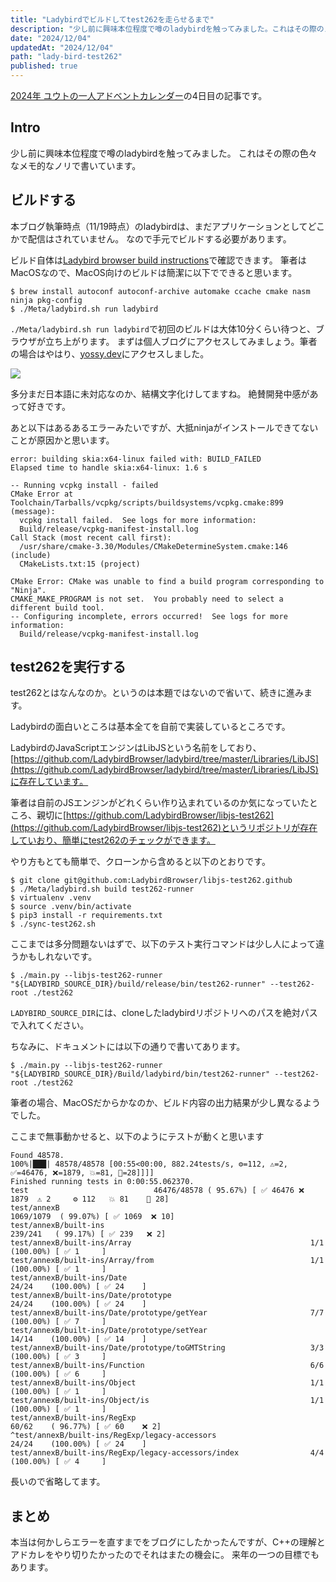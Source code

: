 ```yaml
---
title: "Ladybirdでビルドしてtest262を走らせるまで"
description: "少し前に興味本位程度で噂のladybirdを触ってみました。これはその際のメモみたいなものです。"
date: "2024/12/04"
updatedAt: "2024/12/04"
path: "lady-bird-test262"
published: true
---
```


[2024年 ユウトの一人アドベントカレンダー](https://adventar.org/calendars/9980)の4日目の記事です。

## Intro

少し前に興味本位程度で噂のladybirdを触ってみました。
これはその際の色々なメモ的なノリで書いています。

## ビルドする

本ブログ執筆時点（11/19時点）のladybirdは、まだアプリケーションとしてどこかで配信はされていません。
なので手元でビルドする必要があります。

ビルド自体は[Ladybird browser build instructions](https://github.com/LadybirdBrowser/ladybird/blob/master/Documentation/BuildInstructionsLadybird.md)で確認できます。
筆者はMacOSなので、MacOS向けのビルドは簡潔に以下でできると思います。

```
$ brew install autoconf autoconf-archive automake ccache cmake nasm ninja pkg-config
$ ./Meta/ladybird.sh run ladybird
```

`./Meta/ladybird.sh run ladybird`で初回のビルドは大体10分くらい待つと、ブラウザが立ち上がります。
まずは個人ブログにアクセスしてみましょう。筆者の場合はやはり、[yossy.dev](https://yossy.dev/)にアクセスしました。

<img src="https://github.com/user-attachments/assets/6b92de83-d22b-4e29-bf1a-ab6d8d3baded"/>

多分まだ日本語に未対応なのか、結構文字化けしてますね。
絶賛開発中感があって好きです。

あと以下はあるあるエラーみたいですが、大抵ninjaがインストールできてないことが原因かと思います。

```
error: building skia:x64-linux failed with: BUILD_FAILED
Elapsed time to handle skia:x64-linux: 1.6 s

-- Running vcpkg install - failed
CMake Error at Toolchain/Tarballs/vcpkg/scripts/buildsystems/vcpkg.cmake:899 (message):
  vcpkg install failed.  See logs for more information:
  Build/release/vcpkg-manifest-install.log
Call Stack (most recent call first):
  /usr/share/cmake-3.30/Modules/CMakeDetermineSystem.cmake:146 (include)
  CMakeLists.txt:15 (project)

CMake Error: CMake was unable to find a build program corresponding to "Ninja".  
CMAKE_MAKE_PROGRAM is not set.  You probably need to select a different build tool.
-- Configuring incomplete, errors occurred!  See logs for more information:
  Build/release/vcpkg-manifest-install.log 
```

## test262を実行する

test262とはなんなのか。というのは本題ではないので省いて、続きに進みます。

Ladybirdの面白いところは基本全てを自前で実装しているところです。

LadybirdのJavaScriptエンジンはLibJSという名前をしており、[https://github.com/LadybirdBrowser/ladybird/tree/master/Libraries/LibJS](https://github.com/LadybirdBrowser/ladybird/tree/master/Libraries/LibJS)に存在しています。

筆者は自前のJSエンジンがどれくらい作り込まれているのか気になっていたところ、親切に[https://github.com/LadybirdBrowser/libjs-test262](https://github.com/LadybirdBrowser/libjs-test262)というリポジトリが存在していおり、簡単にtest262のチェックができます。

やり方もとても簡単で、クローンから含めると以下のとおりです。

```
$ git clone git@github.com:LadybirdBrowser/libjs-test262.github
$ ./Meta/ladybird.sh build test262-runner
$ virtualenv .venv
$ source .venv/bin/activate
$ pip3 install -r requirements.txt
$ ./sync-test262.sh
```

ここまでは多分問題ないはずで、以下のテスト実行コマンドは少し人によって違うかもしれないです。
```
$ ./main.py --libjs-test262-runner "${LADYBIRD_SOURCE_DIR}/build/release/bin/test262-runner" --test262-root ./test262
```

`LADYBIRD_SOURCE_DIR`には、cloneしたladybirdリポジトリへのパスを絶対パスで入れてください。

ちなみに、ドキュメントには以下の通りで書いてあります。

```
$ ./main.py --libjs-test262-runner "${LADYBIRD_SOURCE_DIR}/Build/ladybird/bin/test262-runner" --test262-root ./test262
```

筆者の場合、MacOSだからかなのか、ビルド内容の出力結果が少し異なるようでした。

ここまで無事動かせると、以下のようにテストが動くと思います

```
Found 48578.
100%|███| 48578/48578 [00:55<00:00, 882.24tests/s, ⚙️=112, ⚠️=2, ✅=46476, ❌=1879, 💥️=81, 📝=28]]]]
Finished running tests in 0:00:55.062370.
test                            46476/48578 ( 95.67%) [ ✅ 46476 ❌ 1879  ⚠️ 2     ⚙️ 112   💥️ 81    📝 28]
test/annexB                                                        1069/1079  ( 99.07%) [ ✅ 1069  ❌ 10]
test/annexB/built-ins                                              239/241   ( 99.17%) [ ✅ 239   ❌ 2]
test/annexB/built-ins/Array                                        1/1     (100.00%) [ ✅ 1     ]
test/annexB/built-ins/Array/from                                   1/1     (100.00%) [ ✅ 1     ]
test/annexB/built-ins/Date                                         24/24    (100.00%) [ ✅ 24    ]
test/annexB/built-ins/Date/prototype                               24/24    (100.00%) [ ✅ 24    ]
test/annexB/built-ins/Date/prototype/getYear                       7/7     (100.00%) [ ✅ 7     ]
test/annexB/built-ins/Date/prototype/setYear                       14/14    (100.00%) [ ✅ 14    ]
test/annexB/built-ins/Date/prototype/toGMTString                   3/3     (100.00%) [ ✅ 3     ]
test/annexB/built-ins/Function                                     6/6     (100.00%) [ ✅ 6     ]
test/annexB/built-ins/Object                                       1/1     (100.00%) [ ✅ 1     ]
test/annexB/built-ins/Object/is                                    1/1     (100.00%) [ ✅ 1     ]
test/annexB/built-ins/RegExp                                       60/62    ( 96.77%) [ ✅ 60    ❌ 2]                                                                                                                                                                                                   ^test/annexB/built-ins/RegExp/legacy-accessors                                      24/24    (100.00%) [ ✅ 24    ]
test/annexB/built-ins/RegExp/legacy-accessors/index                4/4     (100.00%) [ ✅ 4     ]
```

長いので省略してます。

## まとめ

本当は何かしらエラーを直すまでをブログにしたかったんですが、C++の理解とアドカレをやり切りたかったのでそれはまたの機会に。
来年の一つの目標でもあります。
